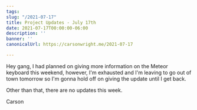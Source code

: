 ```yaml
---
tags:
slug: "/2021-07-17"
title: Project Updates - July 17th
date: 2021-07-17T00:00:00-06:00
description: ''
banner: ''
canonicalUrl: https://carsonwright.me/2021-07-17

---
```

Hey gang, I had planned on giving more information on the Meteor keyboard this weekend, however, I'm exhausted and I'm leaving to go out of town tomorrow so I'm gonna hold off on giving the update until I get back.

Other than that, there are no updates this week.

Carson
